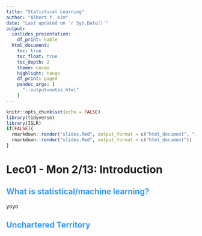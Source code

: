 ```yaml
---
title: "Statistical Learning"
author: "Albert Y. Kim"
date: "Last updated on `r Sys.Date()`"
output:
  ioslides_presentation:
    df_print: kable
  html_document:
    toc: true
    toc_float: true
    toc_depth: 2
    theme: cosmo
    highlight: tango
    df_print: paged
    pandoc_args: [
      "--output=notes.html"
    ]
---
```


<style>
h1{font-weight: bold;}
h2{color: #3399ff;}
h3{color: #3399ff;}
slides > slide.backdrop {background: white;}
</style>

```r
knitr::opts_chunk$set(echo = FALSE)
library(tidyverse)
library(ISLR)
if(FALSE){
  rmarkdown::render("slides.Rmd", output_format = c("html_document", "ioslides_presentation"))
  rmarkdown::render("slides.Rmd", output_format = c("html_document"))
}
```





# Lec01 - Mon 2/13: Introduction

## What is statistical/machine learning?

yoyo


## Unchartered Territory






<!--
# Lec04: 2/22 - Stat Background


## Quarterly Results {.tabset}

### By Product
asdfasd

### By Region

asdfa



## Testing

```r
mtcars
```


## Dinner {.flexbox .vcenter}


asdfasdf  
asdfadfas  
asdfasdf  

## R Markdown

This is an R Markdown presentation. Markdown is a simple formatting syntax for authoring HTML, PDF, and MS Word documents. For more details on using R Markdown see <http://rmarkdown.rstudio.com>. `rnorm()`


When you click the **Knit** button a document will be generated that includes both content as well as the output of any embedded R code chunks within the document.


## Slide with Bullets

- Bullet 1
- Bullet 2
- Bullet 3

## Slide with R Output

```r
summary(cars)
```

## Slide with Plot

```r
plot(pressure)
```










# Lec03: 2/20

## R Markdown

This is an R Markdown presentation. Markdown is a simple formatting syntax for authoring HTML, PDF, and MS Word documents. For more details on using R Markdown see <http://rmarkdown.rstudio.com>. `rnorm()`


When you click the **Knit** button a document will be generated that includes both content as well as the output of any embedded R code chunks within the document.


## Slide with Bullets

- Bullet 1
- Bullet 2
- Bullet 3

## Slide with R Output

```r
summary(cars)
```

## Slide with Plot

```r
plot(pressure)
```










# Lec02: 2/15

## R Markdown

Testing



## Slide with Bullets

- Bullet 1
- Bullet 2
- Bullet 3


-->
